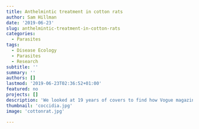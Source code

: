 ```yaml
---
title: Anthelmintic treatment in cotton rats
author: Sam Hillman
date: '2019-06-23'
slug: anthelmintic-treatment-in-cotton-rats
categories:
  - Parasites
tags:
  - Disease Ecology
  - Parasites
  - Research
subtitle: ''
summary: ''
authors: []
lastmod: '2019-06-23T02:36:52+01:00'
featured: no
projects: []
description: 'We looked at 19 years of covers to find how Vogue magazine represents women of all shades.'
thumbnail: 'coccidia.jpg'
image: 'cottonrat.jpg'

---
```

